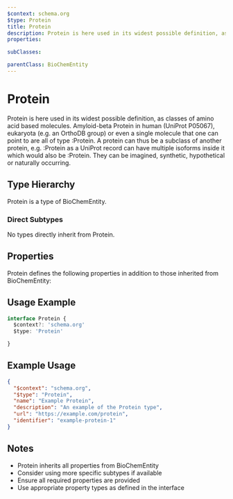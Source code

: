 ```yaml
---
$context: schema.org
$type: Protein
title: Protein
description: Protein is here used in its widest possible definition, as classes of amino acid based molecules. Amyloid-beta Protein in human (UniProt P05067), eukaryota (e.g. an OrthoDB group) or even a single molecule that one can point to are all of type :Protein. A protein can thus be a subclass of another protein, e.g. :Protein as a UniProt record can have multiple isoforms inside it which would also be :Protein. They can be imagined, synthetic, hypothetical or naturally occurring.
properties:

subClasses:

parentClass: BioChemEntity
---
```


# Protein

Protein is here used in its widest possible definition, as classes of amino acid based molecules. Amyloid-beta Protein in human (UniProt P05067), eukaryota (e.g. an OrthoDB group) or even a single molecule that one can point to are all of type :Protein. A protein can thus be a subclass of another protein, e.g. :Protein as a UniProt record can have multiple isoforms inside it which would also be :Protein. They can be imagined, synthetic, hypothetical or naturally occurring.

## Type Hierarchy

Protein is a type of BioChemEntity.

### Direct Subtypes

No types directly inherit from Protein.

## Properties

Protein defines the following properties in addition to those inherited from BioChemEntity:



## Usage Example

```typescript
interface Protein {
  $context?: 'schema.org'
  $type: 'Protein'

}
```

## Example Usage

```json
{
  "$context": "schema.org",
  "$type": "Protein",
  "name": "Example Protein",
  "description": "An example of the Protein type",
  "url": "https://example.com/protein",
  "identifier": "example-protein-1"
}
```

## Notes

- Protein inherits all properties from BioChemEntity
- Consider using more specific subtypes if available
- Ensure all required properties are provided
- Use appropriate property types as defined in the interface
